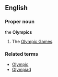 ==English==

===Proper noun===
the '''Olympics'''
# The [[Olympic Games]].

{{wikipedia}}

===Related terms===
*[[Olympic]]
*[[Olympiad]]